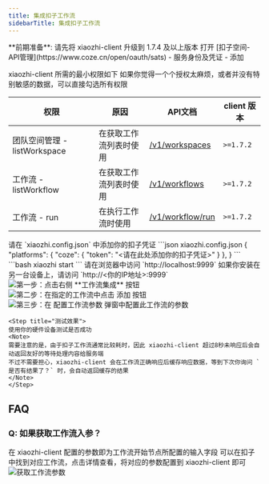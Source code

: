 ```yaml
---
title: 集成扣子工作流
sidebarTitle: 集成扣子工作流
---
```


<Note>
  **前期准备**: 请先将 xiaozhi-client 升级到 1.7.4 及以上版本
</Note>

<Steps>
  <Step title="获取扣子空间授权凭证">
  打开 [扣子空间-API管理](https://www.coze.cn/open/oauth/sats) - 服务身份及凭证 - 添加

  xiaozhi-client 所需的最小权限如下
  <Note>如果你觉得一个个授权太麻烦，或者并没有特别敏感的数据，可以直接勾选所有权限</Note>

| 权限 | 原因 | API文档 | client 版本 |
| -------- | ------------------------------------- | --- | --- |
| 团队空间管理 - listWorkspace | 在获取工作流列表时使用 | [/v1/workspaces](https://www.coze.cn/open/docs/developer_guides/list_workspace) | `>=1.7.2` |
| 工作流 - listWorkflow | 在获取工作流列表时使用 | [/v1/workflows](https://www.coze.cn/open/docs/developer_guides/get_workflow_list) | `>=1.7.2` |
| 工作流 - run | 在执行工作流时使用 | [/v1/workflow/run](https://www.coze.cn/open/docs/developer_guides/workflow_run) | `>=1.7.2` |
  </Step>

  <Step title="配置扣子凭证">
  请在 `xiaozhi.config.json` 中添加你的扣子凭证
  ```json xiaozhi.config.json
  {
    "platforms": {
      "coze": {
        "token": "<请在此处添加你的扣子凭证>"
      }
    },
  }
  ```
  </Step>

  <Step title="启动服务">
    ```bash
    xiaozhi start
    ```
  </Step>

  <Step title="集成一个工作流">
  请在浏览器中访问 `http://localhost:9999`
  <Note>如果你安装在另一台设备上，请访问 `http://<你的IP地址>:9999`</Note>
  <Frame caption="第一步：点击右侧 工作流集成 按钮">
  <img src="/images/coze-workflow/config-workflow-step-1.png" alt="第一步：点击右侧 **工作流集成** 按钮" />
</Frame>
  <Frame caption="第二步：在指定的工作流中点击 添加 按钮">
  <img src="/images/coze-workflow/config-workflow-step-2.png" alt="第二步：在指定的工作流中点击 添加 按钮" />
</Frame>
  <Frame caption="第三步：在 配置工作流参数 弹窗中配置此工作流的参数">
  <img src="/images/coze-workflow/config-workflow-step-3.png" alt="第三步：在 配置工作流参数 弹窗中配置此工作流的参数" />
</Frame>
  </Step>

    <Step title="测试效果">
    使用你的硬件设备测试是否成功
    <Note>
    需要注意的是，由于扣子工作流通常比较耗时，因此 xiaozhi-client 超过8秒未响应后会自动返回友好的等待处理内容给服务端
    不过不需要担心，xiaozhi-client 会在工作流正确响应后缓存响应数据，等到下次你询问 `是否有结果了？` 时，会自动返回缓存的结果
    </Note>
    </Step>
</Steps>

## FAQ

### Q: 如果获取工作流入参？
在 xiaozhi-client 配置的参数即为工作流开始节点所配置的输入字段
可以在扣子中找到对应工作流，点击详情查看，将对应的参数配置到 xiaozhi-client 即可
![获取工作流参数](/images/coze-workflow/get-parameter.png)
